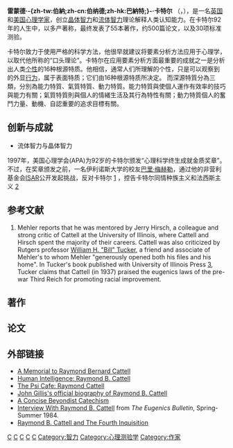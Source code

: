 {{noteTA
|1=zh-cn:雷蒙德;zh-tw:瑞蒙;
}}
{{Infobox scientist
|name          = 雷蒙德·卡特尔
|image         = Raymond Cattell.jpg
|image_size    = 225px
|caption       = 雷蒙德·卡特尔
|birth_name    =
|birth_date    = {{birth date|1905|03|20}}
|birth_place   = {{GBR}}[[伯明翰|伯明翰]]Hilltop
|death_date    = {{death date and age|1998|02|02|1905|03|20}}
|death_place   = {{USA}}[[夏威夷州|夏威夷州]][[檀香山|檀香山]]
|death_cause   = 
|resting_place = 
|residence     = 
|nationality   = 英國及美國
|ethnicity     = European
|field         = [[心理学|心理学]]
|work_institutions = [[伊利诺伊大学厄巴纳-香槟分校|伊利诺伊大学厄巴纳-香槟分校]]
|alma_mater        = [[伦敦国王学院|伦敦国王学院]]
|doctoral_advisor  = [[伦敦国王学院|伦敦国王学院]]{{tsl|en|Francis Aveling}}
|doctoral_students = 
|known_for     = [[16_Personality_Factors|16 Personality Factors]]、[[晶体智力|晶体智力]]、{{tsl|en|Cattell Culture Fair}}
|author_abbrev_bot = 
|author_abbrev_zoo = 
|influences        = 
|influenced        = 
|prizes            = 
|religion          = 
|footnotes         = 
|signature         =
}}

'''雷蒙德·-{zh-tw:伯納;zh-cn:伯纳德;zh-hk:巴納特;}-·卡特尔''' （{{lang-en|'''Raymond Bernard Cattell'''}}，{{bd|1905年|3月20日|1998年|2月2日}}），是一名[[英国|英国]]和[[美国|美国]][[心理学家|心理学家]]，创立[[晶体智力|晶体智力]]和[[流体智力|流体智力]]理论解释人类认知能力。在卡特尔92年的人生中，以多产著称，最终发表了55本著作，约500篇论文，以及30项标准测验。  

卡特尔致力于使用严格的科学方法，他很早就建议将要素分析方法应用于心理学，以取代他所称的“口头理论”。卡特尔在应用要素分析方面最重要的成就之一是分析出人类[[个性|个性]]的16种根源特质。他相信，通常人们所理解的个性，只是可以观察到的外显[[行为|行为]]，属于表面特质；它们由16种根源特质所决定。<!-- ("心理学与Life, 7 ed." by [[Richard_Gerrig|Richard Gerrig]]和[[菲利普·津巴多|菲利普·津巴多]]）。16种个性特质 理论and instruments used to 测量 them are known collectively as [[16种个性特质|16种个性特质]]。 -->而深源特質分為三類，分別為能力特質、氣質特質、動力特質。能力特質與使個人運作有效率的技巧與能力有關；氣質特質則與個人的情緒生活及其行為特性有關；動力特質個人的奮鬥力量、動機、自認重要的追求目標有關。

==创新与成就==
*流体智力与晶体智力
<!-- *Definition of the three domains of 个性 sphere (the totality of factorial measurements of 个性、能力与动机) 
*State and trait measurement of personality
*The Scree Test (using the curve of latent roots to judge the number of factors) 
*The Procrustes factor analysis rotation program (for testing a hypothesized factor structure) 
*The coefficient of profile similarity (taking account of shape, scatter, and level of two score profiles)
*The Dynamic Calculus (for assessing interests and motivation)
*P-technique factor analysis (for an occasion-by-variable matrix) 
*The Taxonome program (for ascertaining the number and contents of clusters in a data set) 
*The Basic Data Relations Box (the dimensions of experimental designs)
*Sampling of variables, as opposed to or in conjunction with sampling of persons 
*Group syntality construct (the "personality" of a group) 
*The factoring or repeated measures on single individuals to study fluctuating personality states 
*Multiple Abstract Variance Analysis (with "specification equations" embodying genetic and environmental variables and their interactions)
*The founding of the Society for Multivariate Experimental 心理学 and the journal Multivariate Behavioral Research
*Developed CFIT or [[卡特尔文化_Fair_III|文化 Fair 智力测验]] -->
<!-- ==Political criticism and APA 终生成就奖== -->

<!-- 卡特尔 has been criticized on the basis of his interests in eugenics, evolution and alternative cultures and political systems. Political critics also note that Cattell is known for laying out a mixture of [[Galton|Galtonian]] eugenics and [[theology|theology]] called [[Beyondism|Beyondism]], which he considered "a new morality from science," and that his work in this area was published numerous times in the [[Pioneer_Fund|Pioneer Fund]]'s ''[[Mankind_Quarterly|Mankind Quarterly]]'' and its editor, [[Roger_Pearson|Roger Pearson]], has published two of Cattell's monographs. 卡特尔 was also a Pioneer Fund recipient. [http://www.bethuneinstitute.org/documents/racialscientestrushton.html]

1994年，he was one of 52 signatories on "[[Mainstream_Science_on_Intelligence|Mainstream Science on Intelligence]]," an editorial written by [[Linda_Gottfredson|Linda Gottfredson]] and published in ''[[Wall_Street_Journal|Wall Street Journal]]'', which defended the findings on [[race_and_intelligence|race and intelligence]] in ''[[The_Bell_Curve|The Bell Curve]]''.--> 

1997年，美国心理学会(APA)为92岁的卡特尔颁发“心理科学终生成就金质奖章”。不过，在奖章颁发之前，一名伊利诺斯大学的校友[[巴里·梅赫勒|巴里·梅赫勒]]，通过他的非营利基金会[[ISAR|ISAR]]公开发起挑战，反对卡特尔 [http://www.ferris.edu/isar/bios/Cattell/gold.htm] {{Wayback|url=http://www.ferris.edu/isar/bios/Cattell/gold.htm |date=20060913074301 }}，控告卡特尔同情种族主义和法西斯主义 [http://www.ferris.edu/isar/bios/Cattell/homepage.htm] {{Wayback|url=http://www.ferris.edu/isar/bios/Cattell/homepage.htm |date=20070405063551 }} <!-- and claiming that "it is unconscionable to honor this man whose work helps to dignify the most destructive political ideas of the twentieth century". {{ref|Mehler-Hirsch_connection}} A blue-ribbon committee was convened by the APA to investigate the legitimacy of the charges. However, before the committee reached a decision Cattell issued an open letter to the committee saying "I abhor racism and discrimination based on race. Any other belief would be antithetical to my life’s work" and saying that "it is unfortunate that the APA announcement … has brought misguided critics' statements a great deal of publicity." [http://www.cattell.net/devon/openletter.htm] He refused the award, withdrawing his name from consideration. The blue ribbon committee was therefore disbanded and Cattell, in failing health,几个月后去世。 -->

==参考文献==
{{Reflist}}
#{{note|Mehler-Hirsch_connection}} Mehler reports that he was mentored by Jerry Hirsch, a colleague and strong critic of Cattell at the University of Illinois, where Cattell and Hirsch spent the majority of their careers. Cattell was also criticized by Rutgers professor [[William_H._Tucker|William H. "Bill" Tucker]], a friend and associate of Mehler's to whom Mehler "generously opened both his files and his home". In Tucker's book published with University of Illinois Press [https://web.archive.org/web/20061210102807/http://www.press.uillinois.edu/epub/books/tucker/acknow.html], Tucker claims that Cattell (in 1937) praised the eugenics laws of the pre-war Third Reich for promoting racial improvement.
</div>

<!-- ==Selected publications==
*Cattell, R.B., (1933). Psychology and social progress: Mankind and destiny from the standpoint of a scientist. London: C. W. Daniel.
*Cattell, R. B. (1937). The fight for our national intelligence. London: P. S. King.
*Cattell, R. B. (1965). The scientific analysis of personality.  Harmondsworth (England): Penguin Books.
*Cattell, R. B. (1972). A new morality from science: Beyondism. New York: Pergamon Press.
*Cattell, R. B. (1987). Beyondism: Religion from science. New York: Praeger.

==Political publications mentioning Cattell==
 
*Tucker, W. H. (1994). "The science and politics of racial research". Urbana, IL: University of Illinois Press.
*MacDonald,  Marvin J.   "Psychology, Eugenics and the Case of Raymond B. Cattell". History and Philosophy of Psychology Bulletin (Volume 10 number 2, 1998) A special issue of the journal reviewed the Cattell controversy. -->
==著作==
{{see details|Raymond Cattell (Books)}}

==论文==
{{see details|Raymond Cattell (Articles)}}

==外部链接==
*[http://www.cattell.net/devon/rbcmain.htm A Memorial to Raymond Bernard Cattell] {{Wayback|url=http://www.cattell.net/devon/rbcmain.htm |date=20070210034054 }}
*[http://www.indiana.edu/~intell/rcattell.shtml Human Intelligence: Raymond B. Cattell] {{Wayback|url=http://www.indiana.edu/~intell/rcattell.shtml |date=20191019034733 }}
*[https://web.archive.org/web/20070210024118/http://www.psy.pdx.edu/PsiCafe/KeyTheorists/Cattell.htm The Psi Cafe: Raymond Cattell]
*[https://web.archive.org/web/20050328192418/http://www.stu.ca/~jgillis/cattell.html John Gillis's official biography of Raymond B. Cattell]
*[https://web.archive.org/web/20070301044037/http://www.lrainc.com/swtaboo/taboos/beyond01.html A Concise Beyondist Catechism]
*[https://web.archive.org/web/20190328054141/http://www.eugenics.net/papers/eb7.html Interview With Raymond B. Cattell] from ''The Eugenics Bulletin'', Spring-Summer 1984.
*[https://web.archive.org/web/20190324190507/http://www.eugenics.net/papers/Inq4.html Raymond B. Cattell and The Fourth Inquisition]

{{Authority control}}
[[Category:1905年出生|C]]
[[Category:1998年逝世|C]]
[[Category:美国心理学家|C]]
[[Category:英国心理学家|C]]
[[Category:倫敦國王學院校友|C]]
[[Category:智力|Category:智力]]
[[Category:心理测验学|Category:心理测验学]]
[[Category:作家|Category:作家]]
